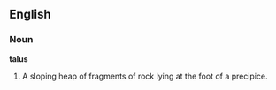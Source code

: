 ==English==

===Noun===

'''talus'''

#A sloping heap of fragments of rock lying at the foot of a precipice.